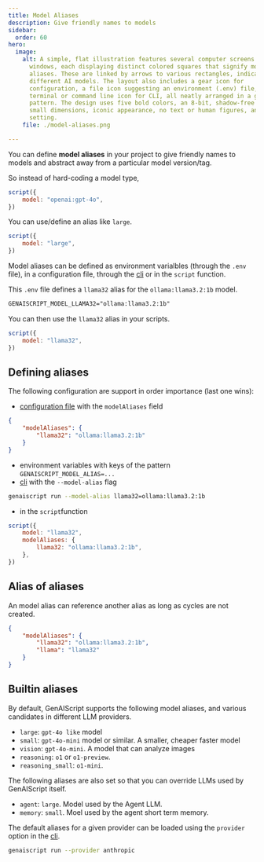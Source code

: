 ```yaml
---
title: Model Aliases
description: Give friendly names to models
sidebar:
  order: 60
hero:
  image:
    alt: A simple, flat illustration features several computer screens and app
      windows, each displaying distinct colored squares that signify model
      aliases. These are linked by arrows to various rectangles, indicating
      different AI models. The layout also includes a gear icon for
      configuration, a file icon suggesting an environment (.env) file, and a
      terminal or command line icon for CLI, all neatly arranged in a grid
      pattern. The design uses five bold colors, an 8-bit, shadow-free style,
      small dimensions, iconic appearance, no text or human figures, and a plain
      setting.
    file: ./model-aliases.png

---
```


You can define **model aliases** in your project to give friendly names to models and abstract away from a particular model version/tag.

So instead of hard-coding a model type,

```js 'model: "openai:gpt-4o"'
script({
    model: "openai:gpt-4o",
})
```

You can use/define an alias like `large`.

```js 'model: "large"'
script({
    model: "large",
})
```

Model aliases can be defined as environment varialbles (through the `.env` file),
in a configuration file, through the [cli](/genaiscript/reference/cli/run) or in the `script` function.

This `.env` file defines a `llama32` alias for the `ollama:llama3.2:1b` model.

```txt title=".env"
GENAISCRIPT_MODEL_LLAMA32="ollama:llama3.2:1b"
```

You can then use the `llama32` alias in your scripts.

```js 'model: "llama32"'
script({
    model: "llama32",
})
```

## Defining aliases

The following configuration are support in order importance (last one wins):

- [configuration file](/genaiscript/reference/configuration-files) with the `modelAliases` field

```json title="genaiscript.config.json"
{
    "modelAliases": {
        "llama32": "ollama:llama3.2:1b"
    }
}
```

- environment variables with keys of the pattern `GENAISCRIPT_MODEL_ALIAS=...`
- [cli](/genaiscript/reference/cli/run) with the `--model-alias` flag

```sh
genaiscript run --model-alias llama32=ollama:llama3.2:1b
```

- in the `script`function

```js
script({
    model: "llama32",
    modelAliases: {
        llama32: "ollama:llama3.2:1b",
    },
})
```

## Alias of aliases

An model alias can reference another alias as long as cycles are not created.

```json title="genaiscript.config.json"
{
    "modelAliases": {
        "llama32": "ollama:llama3.2:1b",
        "llama": "llama32"
    }
}
```

## Builtin aliases

By default, GenAIScript supports the following model aliases, and various candidates
in different LLM providers.

- `large`: `gpt-4o like` model
- `small`: `gpt-4o-mini` model or similar. A smaller, cheaper faster model
- `vision`: `gpt-4o-mini`. A model that can analyze images
- `reasoning`: `o1` or `o1-preview`.
- `reasoning_small`: `o1-mini`.

The following aliases are also set so that you can override LLMs used by GenAIScript itself.

- `agent`: `large`. Model used by the Agent LLM.
- `memory`: `small`. Moel used by the agent short term memory.

The default aliases for a given provider can be loaded using the `provider` option in the [cli](/genaiscript/reference/cli/run).

```sh
genaiscript run --provider anthropic
```
